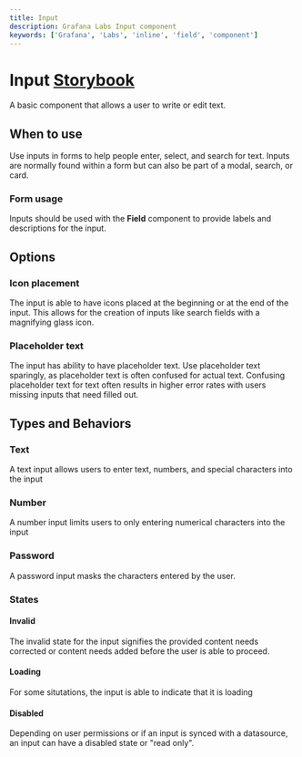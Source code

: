 ```yaml
---
title: Input
description: Grafana Labs Input component
keywords: ['Grafana', 'Labs', 'inline', 'field', 'component']
---
```



# Input <Badge text='ready' color='greeen'></Badge> <a href='https://developers.grafana.com/ui/latest/index.html?path=/story/forms-input--simple' target='_blank' className='header-links'>Storybook <Icon name="external-link-alt"/> </a>

A basic component that allows a user to write or edit text.

## When to use
Use inputs in forms to help people enter, select, and search for text. Inputs are normally found within a form but can also be part of a modal, search, or card.

### Form usage
Inputs should be used with the **Field** component to provide labels and descriptions for the input. 

## Options
### Icon placement
The input is able to have icons placed at the beginning or at the end of the input. This allows for the creation of inputs like search fields with a magnifying glass icon.

### Placeholder text
The input has ability to have placeholder text. Use placeholder text sparingly, as placeholder text is often confused for actual text. Confusing placeholder text for text often results in higher error rates with users missing inputs that need filled out.


## Types and Behaviors
### Text
A text input allows users to enter text, numbers, and special characters into the input

### Number
A number input limits users to only entering numerical characters into the input

### Password
A password input masks the characters entered by the user.

### States
#### Invalid
The invalid state for the input signifies the provided content needs corrected or content needs added before the user is able to proceed.

#### Loading
For some situtations, the input is able to indicate that it is loading

#### Disabled
Depending on user permissions or if an input is synced with a datasource, an input can have a disabled state or "read only".
